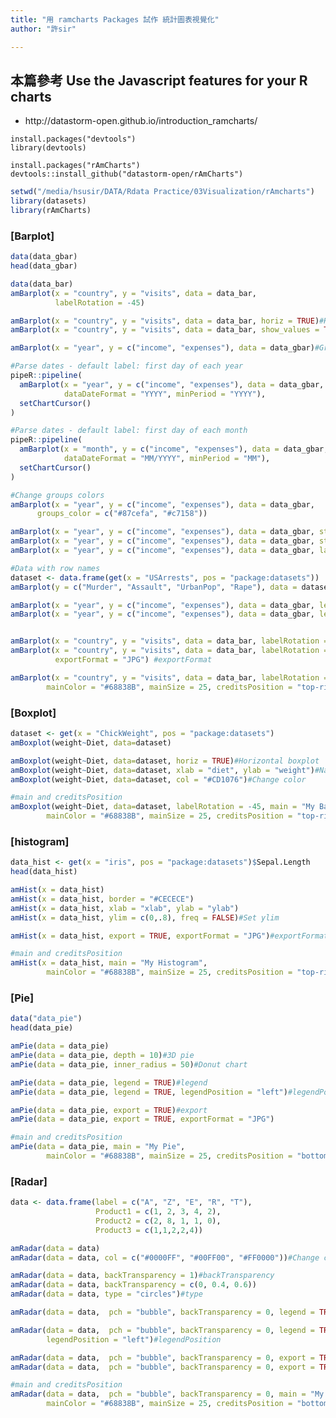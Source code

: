 ```yaml
---
title: "用 ramcharts Packages 試作 統計圖表視覺化"
author: "許sir"

---
```


## 本篇參考 Use the Javascript features for your R charts
- http://datastorm-open.github.io/introduction_ramcharts/

```{}
install.packages("devtools")
library(devtools)

install.packages("rAmCharts")
devtools::install_github("datastorm-open/rAmCharts")
```

```r
setwd("/media/hsusir/DATA/Rdata Practice/03Visualization/rAmcharts")
library(datasets)
library(rAmCharts)
```

### **[Barplot] **
```r
data(data_gbar)
head(data_gbar)

data(data_bar)
amBarplot(x = "country", y = "visits", data = data_bar,
          labelRotation = -45) 

amBarplot(x = "country", y = "visits", data = data_bar, horiz = TRUE)#Horizontal bar
amBarplot(x = "country", y = "visits", data = data_bar, show_values = TRUE, labelRotation = -90)#Display values

amBarplot(x = "year", y = c("income", "expenses"), data = data_gbar)#Grouped columns

```

```r
#Parse dates - default label: first day of each year
pipeR::pipeline(
  amBarplot(x = "year", y = c("income", "expenses"), data = data_gbar,
            dataDateFormat = "YYYY", minPeriod = "YYYY"),
  setChartCursor()
)
```

```r
#Parse dates - default label: first day of each month
pipeR::pipeline(
  amBarplot(x = "month", y = c("income", "expenses"), data = data_gbar,
            dataDateFormat = "MM/YYYY", minPeriod = "MM"),
  setChartCursor()
)
```

```r
#Change groups colors
amBarplot(x = "year", y = c("income", "expenses"), data = data_gbar, 
      groups_color = c("#87cefa", "#c7158"))
```

```r

amBarplot(x = "year", y = c("income", "expenses"), data = data_gbar, stack_type = "regular")#Stacked bars
amBarplot(x = "year", y = c("income", "expenses"), data = data_gbar, stack_type = "100")#100% Stacked bars
amBarplot(x = "year", y = c("income", "expenses"), data = data_gbar, layered = TRUE)#Layered bars

```

```r
#Data with row names
dataset <- data.frame(get(x = "USArrests", pos = "package:datasets"))
amBarplot(y = c("Murder", "Assault", "UrbanPop", "Rape"), data = dataset, stack_type = "regular")
```

```r
amBarplot(x = "year", y = c("income", "expenses"), data = data_gbar, legend = TRUE)#legend
amBarplot(x = "year", y = c("income", "expenses"), data = data_gbar, legend = TRUE, legendPosition = "left")#legendPosition


amBarplot(x = "country", y = "visits", data = data_bar, labelRotation = -45, export = TRUE)#export
amBarplot(x = "country", y = "visits", data = data_bar, labelRotation = -45, export = TRUE,
          exportFormat = "JPG") #exportFormat
```

```r
amBarplot(x = "country", y = "visits", data = data_bar, labelRotation = -45, main = "My Barchart",
        mainColor = "#68838B", mainSize = 25, creditsPosition = "top-right")#main and creditsPosition
```

### **[Boxplot]  **
```r
dataset <- get(x = "ChickWeight", pos = "package:datasets")
amBoxplot(weight~Diet, data=dataset)
```

```r
amBoxplot(weight~Diet, data=dataset, horiz = TRUE)#Horizontal boxplot
amBoxplot(weight~Diet, data=dataset, xlab = "diet", ylab = "weight")#Naming axis
amBoxplot(weight~Diet, data=dataset, col = "#CD1076")#Change color
```

```r
#main and creditsPosition
amBoxplot(weight~Diet, data=dataset, labelRotation = -45, main = "My Barchart",
        mainColor = "#68838B", mainSize = 25, creditsPosition = "top-right")
```

### **[histogram] **
```r
data_hist <- get(x = "iris", pos = "package:datasets")$Sepal.Length
head(data_hist)
```

```r
amHist(x = data_hist)
amHist(x = data_hist, border = "#CECECE")
amHist(x = data_hist, xlab = "xlab", ylab = "ylab")
amHist(x = data_hist, ylim = c(0,.8), freq = FALSE)#Set ylim
```

```r
amHist(x = data_hist, export = TRUE, exportFormat = "JPG")#exportFormat
```

```r
#main and creditsPosition
amHist(x = data_hist, main = "My Histogram",
        mainColor = "#68838B", mainSize = 25, creditsPosition = "top-right")
```

### **[Pie] **
```r
data("data_pie")
head(data_pie)
```

```r
amPie(data = data_pie)
amPie(data = data_pie, depth = 10)#3D pie
amPie(data = data_pie, inner_radius = 50)#Donut chart

```

```r
amPie(data = data_pie, legend = TRUE)#legend
amPie(data = data_pie, legend = TRUE, legendPosition = "left")#legendPosition
```

```r
amPie(data = data_pie, export = TRUE)#export
amPie(data = data_pie, export = TRUE, exportFormat = "JPG")
```

```r
#main and creditsPosition
amPie(data = data_pie, main = "My Pie",
        mainColor = "#68838B", mainSize = 25, creditsPosition = "bottom-right")
```

### **[Radar] **
```r
data <- data.frame(label = c("A", "Z", "E", "R", "T"),
                   Product1 = c(1, 2, 3, 4, 2), 
                   Product2 = c(2, 8, 1, 1, 0),
                   Product3 = c(1,1,2,2,4))
```

```r
amRadar(data = data)
amRadar(data = data, col = c("#0000FF", "#00FF00", "#FF0000"))#Change color


```

```r
amRadar(data = data, backTransparency = 1)#backTransparency
amRadar(data = data, backTransparency = c(0, 0.4, 0.6))
amRadar(data = data, type = "circles")#type
```

```r
amRadar(data = data,  pch = "bubble", backTransparency = 0, legend = TRUE)#legend

amRadar(data = data,  pch = "bubble", backTransparency = 0, legend = TRUE, 
        legendPosition = "left")#legendPosition


```

```r
amRadar(data = data,  pch = "bubble", backTransparency = 0, export = TRUE)#export
amRadar(data = data,  pch = "bubble", backTransparency = 0, export = TRUE, exportFormat = "JPG")
```

```r
#main and creditsPosition
amRadar(data = data,  pch = "bubble", backTransparency = 0, main = "My Radar",
        mainColor = "#68838B", mainSize = 25, creditsPosition = "bottom-right")
```

